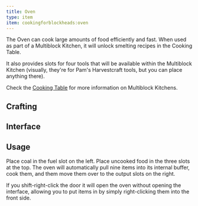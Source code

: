 ```yaml
---
title: Oven
type: item
item: cookingforblockheads:oven
---
```


The Oven can cook large amounts of food efficiently and fast. When used as part of a Multiblock Kitchen, it will unlock smelting recipes in the Cooking Table.

It also provides slots for four tools that will be available within the Multiblock Kitchen (visually, they're for Pam's Harvestcraft tools, but you can place anything there).

Check the [Cooking Table](cooking_table) for more information on Multiblock Kitchens.

## Crafting

<CraftingRecipe recipe="cookingforblockheads:oven"/>

## Interface

<InterfaceScreen screen={ovenImage.src}>
<InterfaceArea x="12" y="34" width="40" height="148" name="Tool Slots" color="orange"/>
<InterfaceArea x="164" y="34" width="112" height="40" name="Input Slots" color="aqua"/>
<InterfaceArea x="118" y="114" width="40" height="40" name="Fuel Slots" color="red"/>
<InterfaceArea x="280" y="78" width="40" height="112" name="Output Slots" color="lime"/>
<InterfaceArea x="164" y="78" width="112" height="112" name="Buffer Slots" color="yellow"/>
<InterfaceArea x="56" y="218" width="328" height="112" name="Player Inventory" color="purple"/>
<InterfaceArea x="56" y="334" width="328" height="40" name="Player Hotbar" color="purple"/>
</InterfaceScreen>

## Usage

Place coal in the fuel slot on the left. Place uncooked food in the three slots at the top. The oven will automatically pull nine items into its internal buffer, cook them, and them move them over to the output slots on the right.

If you shift-right-click the door it will open the oven without opening the interface, allowing you to put items in by simply right-clicking them into the front side.